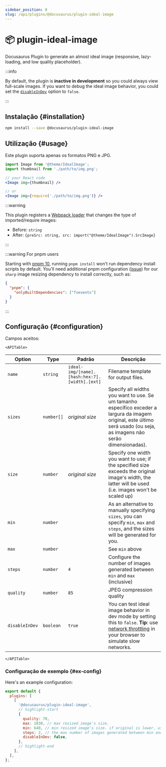 ```yaml
---
sidebar_position: 8
slug: /api/plugins/@docusaurus/plugin-ideal-image
---
```


# 📦 plugin-ideal-image


Docusaurus Plugin to generate an almost ideal image (responsive, lazy-loading, and low quality placeholder).

:::info

By default, the plugin is **inactive in development** so you could always view full-scale images. If you want to debug the ideal image behavior, you could set the [`disableInDev`](#disableInDev) option to `false`.

:::

## Instalação {#installation}

```bash npm2yarn
npm install --save @docusaurus/plugin-ideal-image
```

## Utilização {#usage}

Este plugin suporta apenas os formatos PNG e JPG.

```jsx
import Image from '@theme/IdealImage';
import thumbnail from './path/to/img.png';

// your React code
<Image img={thumbnail} />

// or
<Image img={require('./path/to/img.png')} />
```

:::warning

This plugin registers a [Webpack loader](https://webpack.js.org/loaders/) that changes the type of imported/require images:

- Before: `string`
- After: `{preSrc: string, src: import("@theme/IdealImage").SrcImage}`

:::

:::warning For pnpm users

Starting with [pnpm 10](https://github.com/pnpm/pnpm/releases/tag/v10.0.0), running `pnpm install` won't run dependency install scripts by default. You'll need additional pnpm configuration ([issue](https://github.com/lovell/sharp/issues/4343)) for our `sharp` image resizing dependency to install correctly, such as:

```json title="package.json"
{
  "pnpm": {
    "onlyBuiltDependencies": ["fsevents"]
  }
}
```

:::

## Configuração {#configuration}

Campos aceitos:

```mdx-code-block
<APITable>
```

| Option         | Type       | Padrão                                        | Descrição                                                                                                                                                                                                                              |
| -------------- | ---------- | --------------------------------------------- | -------------------------------------------------------------------------------------------------------------------------------------------------------------------------------------------------------------------------------------- |
| `name`         | `string`   | `ideal-img/[name].[hash:hex:7].[width].[ext]` | Filename template for output files.                                                                                                                                                                                                    |
| `sizes`        | `number[]` | _original size_                               | Specify all widths you want to use. Se um tamanho específico exceder a largura da imagem original, este último será usado (ou seja, as imagens não serão dimensionadas).                                                               |
| `size`         | `number`   | _original size_                               | Specify one width you want to use; if the specified size exceeds the original image's width, the latter will be used (i.e. images won't be scaled up)                                                                                  |
| `min`          | `number`   |                                               | As an alternative to manually specifying `sizes`, you can specify `min`, `max` and `steps`, and the sizes will be generated for you.                                                                                                   |
| `max`          | `number`   |                                               | See `min` above                                                                                                                                                                                                                        |
| `steps`        | `number`   | `4`                                           | Configure the number of images generated between `min` and `max` (inclusive)                                                                                                                                                           |
| `quality`      | `number`   | `85`                                          | JPEG compression quality                                                                                                                                                                                                               |
| `disableInDev` | `boolean`  | `true`                                        | You can test ideal image behavior in dev mode by setting this to `false`. **Tip**: use [network throttling](https://www.browserstack.com/guide/how-to-perform-network-throttling-in-chrome) in your browser to simulate slow networks. |

```mdx-code-block
</APITable>
```

### Configuração de exemplo {#ex-config}

Here's an example configuration:

```js title="docusaurus.config.js"
export default {
  plugins: [
    [
      '@docusaurus/plugin-ideal-image',
      // highlight-start
      {
        quality: 70,
        max: 1030, // max resized image's size.
        min: 640, // min resized image's size. if original is lower, use that size.
        steps: 2, // the max number of images generated between min and max (inclusive)
        disableInDev: false,
      },
      // highlight-end
    ],
  ],
};
```
